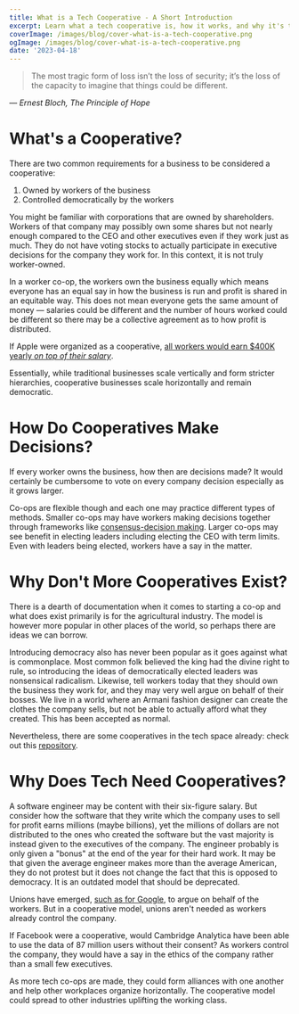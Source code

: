 ```yaml
---
title: What is a Tech Cooperative - A Short Introduction
excerpt: Learn what a tech cooperative is, how it works, and why it's the next big thing in tech.
coverImage: /images/blog/cover-what-is-a-tech-cooperative.png
ogImage: /images/blog/cover-what-is-a-tech-cooperative.png
date: '2023-04-18'
---
```


> The most tragic form of loss isn’t the loss of security; it’s the loss of the capacity to imagine that things could be different.
>
&mdash; <cite>Ernest Bloch, The Principle of Hope</cite>

# What's a Cooperative?

There are two common requirements for a business to be considered a cooperative:
1. Owned by workers of the business
2. Controlled democratically by the workers


You might be familiar with corporations that are owned by shareholders. Workers of that company may possibly own some shares but not nearly enough compared to the CEO and other executives even if they work just as much. They do not have voting stocks to actually participate in executive decisions for the company they work for. In this context, it is not truly worker-owned.

In a worker co-op, the workers own the business equally which means everyone has an equal say in how the business is run and profit is shared in an equitable way. This does not mean everyone gets the same amount of money &mdash; salaries could be different and the number of hours worked could be different so there may be a collective agreement as to how profit is distributed.

If Apple were organized as a cooperative, <a href="https://www.forbes.com/sites/cameronkeng/2014/12/18/if-apple-was-a-worker-cooperative-each-employee-would-earn-at-least-403k/?sh=7b194ba22dee" alt="Forbes article citation" target="_blank">all workers would earn $400K yearly <em>on top of their salary</em></a>.

Essentially, while traditional businesses scale vertically and form stricter hierarchies, cooperative businesses scale horizontally and remain democratic.

# How Do Cooperatives Make Decisions?

If every worker owns the business, how then are decisions made? It would certainly be cumbersome to vote on every company decision especially as it grows larger. 

Co-ops are flexible though and each one may practice different types of methods. Smaller co-ops may have workers making decisions together through frameworks like <a href="https://youtu.be/DYKwn9jzjXs" alt="Dean Spade: Basic Steps in Consensus Decision Making" target="_blank">consensus-decision making</a>. Larger co-ops may see benefit in electing leaders including electing the CEO with term limits. Even with leaders being elected, workers have a say in the matter.


# Why Don't More Cooperatives Exist?

There is a dearth of documentation when it comes to starting a co-op and what does exist primarily is for the agricultural industry. The model is however more popular in other places of the world, so perhaps there are ideas we can borrow.

Introducing democracy also has never been popular as it goes against what is commonplace. Most common folk believed the king had the divine right to rule, so introducing the ideas of democratically elected leaders was nonsensical radicalism. Likewise, tell workers today that they should own the business they work for, and they may very well argue on behalf of their bosses. We live in a world where an Armani fashion designer can create the clothes the company sells, but not be able to actually afford what they created. This has been accepted as normal.

Nevertheless, there are some cooperatives in the tech space already: check out this <a href="https://github.com/hng/tech-coops#coops-namerica" alt="List of tech cooperatives" target="_blank">repository</a>.


# Why Does Tech Need Cooperatives?

A software engineer may be content with their six-figure salary. But consider how the software that they write which the company uses to sell for profit earns millions (maybe billions), yet the millions of dollars are not distributed to the ones who created the software but the vast majority is instead given to the executives of the company. The engineer probably is only given a "bonus" at the end of the year for their hard work. It may be that given the average engineer makes more than the average American, they do not protest but it does not change the fact that this is opposed to democracy. It is an outdated model that should be deprecated. 

Unions have emerged, <a href="https://alphabetworkersunion.org/principles/history/" alt="Alphabet Union Website" target="_blank">such as for Google</a>, to argue on behalf of the workers. But in a cooperative model, unions aren't needed as workers already control the company.


If Facebook were a cooperative, would Cambridge Analytica have been able to use the data of 87 million users without their consent? As workers control the company, they would have a say in the ethics of the company rather than a small few executives. 

As more tech co-ops are made, they could form alliances with one another and help other workplaces organize horizontally. The cooperative model could spread to other industries uplifting the working class.
